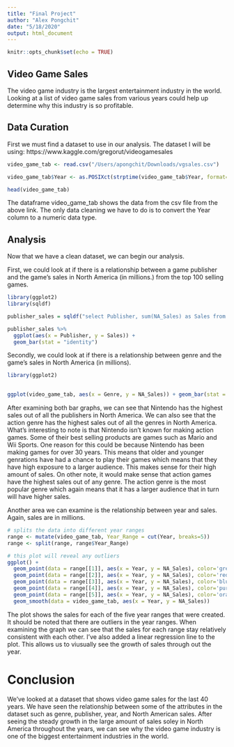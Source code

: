 ```yaml
---
title: "Final Project"
author: "Alex Pongchit"
date: "5/18/2020"
output: html_document
---
```


```r
knitr::opts_chunk$set(echo = TRUE)
```

## Video Game Sales

The video game industry is the largest entertainment industry in the world.  Looking at a list of video game sales from various years could help up determine why this industry is so profitable.

## Data Curation

First we must find a dataset to use in our analysis.  The dataset I will be using: https://www.kaggle.com/gregorut/videogamesales

```r
video_game_tab <- read.csv("/Users/apongchit/Downloads/vgsales.csv")

video_game_tab$Year <- as.POSIXct(strptime(video_game_tab$Year, format='%Y'))

head(video_game_tab)
```

The dataframe video_game_tab shows the data from the csv file from the above link.  The only data cleaning we have to do is to convert the Year column to a numeric data type.

## Analysis

Now that we have a clean dataset, we can begin our analysis.

First, we could look at if there is a relationship between a game publisher and the game's sales in North America (in millions.) from the top 100 selling games.

```r
library(ggplot2)
library(sqldf)

publisher_sales = sqldf("select Publisher, sum(NA_Sales) as Sales from video_game_tab where Rank <= 100 group by Publisher")

publisher_sales %>%
  ggplot(aes(x = Publisher, y = Sales)) +
  geom_bar(stat = "identity")
```

Secondly, we could look at if there is a relationship between genre and the game's sales in North America (in millions).

```r
library(ggplot2)

  
ggplot(video_game_tab, aes(x = Genre, y = NA_Sales)) + geom_bar(stat = "identity")
```

After examining both bar graphs, we can see that Nintendo has the highest sales out of all the publishers in North America.  We can also see that the action genre has the highest sales out of all the genres in North America.  What's interesting to note is that Nintendo isn't known for making action games.  Some of their best selling products are games such as Mario and Wii Sports.  One reason for this could be because Nintendo has been making games for over 30 years.  This means that older and younger genrations have had a chance to play their games which means that they have high exposure to a larger audience. This makes sense for their high amount of sales.  On other note, it would make sense that action games have the highest sales out of any genre.  The action genre is the most popular genre which again means that it has a larger audience that in turn will have higher sales.

Another area we can examine is the relationship between year and sales.  Again, sales are in millions.

```r
# splits the data into different year ranges
range <- mutate(video_game_tab, Year_Range = cut(Year, breaks=5))
range <- split(range, range$Year_Range)

# this plot will reveal any outliers
ggplot() + 
  geom_point(data = range[[1]], aes(x = Year, y = NA_Sales), color='green') +
  geom_point(data = range[[2]], aes(x = Year, y = NA_Sales), color='red') +
  geom_point(data = range[[3]], aes(x = Year, y = NA_Sales), color='blue') +
  geom_point(data = range[[4]], aes(x = Year, y = NA_Sales), color='purple') +
  geom_point(data = range[[5]], aes(x = Year, y = NA_Sales), color='orange') + 
  geom_smooth(data = video_game_tab, aes(x = Year, y = NA_Sales))
```

The plot shows the sales for each of the five year ranges that were created.  It should be noted that there are outliers in the year ranges.  When examining the graph we can see that the sales for each range stay relatively consistent with each other.  I've also added a linear regression line to the plot.  This allows us to viusually see the growth of sales through out the year.

# Conclusion

We've looked at a dataset that shows video game sales for the last 40 years.  We have seen the relationship between some of the attributes in the dataset such as genre, publisher, year, and North American sales.  After seeing the steady growth in the large amount of sales soley in North America throughout the years, we can see why the video game industry is one of the biggest entertainment industries in the world.
